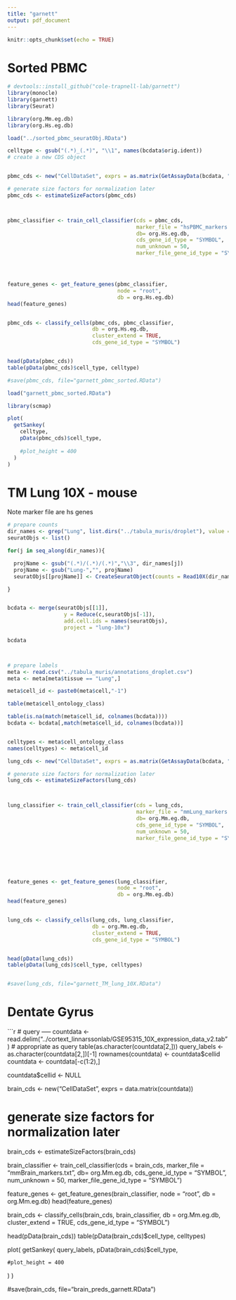```yaml
---
title: "garnett"
output: pdf_document
---
```


```r
knitr::opts_chunk$set(echo = TRUE)
```

# Sorted PBMC

```r
# devtools::install_github("cole-trapnell-lab/garnett")
library(monocle)
library(garnett)
library(Seurat)

library(org.Mm.eg.db)
library(org.Hs.eg.db)

load("../sorted_pbmc_seuratObj.RData")

celltype <- gsub("(.*)_(.*)", "\\1", names(bcdata$orig.ident))
# create a new CDS object


pbmc_cds <- new("CellDataSet", exprs = as.matrix(GetAssayData(bcdata, "counts")))

# generate size factors for normalization later
pbmc_cds <- estimateSizeFactors(pbmc_cds)



pbmc_classifier <- train_cell_classifier(cds = pbmc_cds,
                                         marker_file = "hsPBMC_markers.txt",
                                         db= org.Hs.eg.db,
                                         cds_gene_id_type = "SYMBOL",
                                         num_unknown = 50,
                                         marker_file_gene_id_type = "SYMBOL")




feature_genes <- get_feature_genes(pbmc_classifier,
                                   node = "root",
                                   db = org.Hs.eg.db)
head(feature_genes)


pbmc_cds <- classify_cells(pbmc_cds, pbmc_classifier,
                           db = org.Hs.eg.db,
                           cluster_extend = TRUE,
                           cds_gene_id_type = "SYMBOL")


head(pData(pbmc_cds))
table(pData(pbmc_cds)$cell_type, celltype)

#save(pbmc_cds, file="garnett_pbmc_sorted.RData")
```

```r
load("garnett_pbmc_sorted.RData")

library(scmap)

plot(
  getSankey(
    celltype,
    pData(pbmc_cds)$cell_type,
    
    #plot_height = 400
  )
)

```


# TM Lung 10X - mouse
Note marker file are hs genes

```r
# prepare counts
dir_names <- grep("Lung", list.dirs("../tabula_muris/droplet"), value = TRUE)
seuratObjs <- list()

for(j in seq_along(dir_names)){

  projName <- gsub("(.*)/(.*)/(.*)","\\3", dir_names[j])
  projName <- gsub("Lung-","", projName)
  seuratObjs[[projName]] <- CreateSeuratObject(counts = Read10X(dir_names[j]))

}


bcdata <- merge(seuratObjs[[1]],
                  y = Reduce(c,seuratObjs[-1]),
                  add.cell.ids = names(seuratObjs),
                  project = "lung-10x")

bcdata



# prepare labels
meta <- read.csv("../tabula_muris/annotations_droplet.csv") 
meta <- meta[meta$tissue == "Lung",]

meta$cell_id <- paste0(meta$cell,"-1")

table(meta$cell_ontology_class)

table(is.na(match(meta$cell_id, colnames(bcdata))))
bcdata <- bcdata[,match(meta$cell_id, colnames(bcdata))]


celltypes <- meta$cell_ontology_class
names(celltypes) <- meta$cell_id
```


```r
lung_cds <- new("CellDataSet", exprs = as.matrix(GetAssayData(bcdata, "counts")))

# generate size factors for normalization later
lung_cds <- estimateSizeFactors(lung_cds)



lung_classifier <- train_cell_classifier(cds = lung_cds,
                                         marker_file = "mmLung_markers.txt",
                                         db= org.Mm.eg.db,
                                         cds_gene_id_type = "SYMBOL",
                                         num_unknown = 50,
                                         marker_file_gene_id_type = "SYMBOL")






feature_genes <- get_feature_genes(lung_classifier,
                                   node = "root",
                                   db = org.Mm.eg.db)
head(feature_genes)


lung_cds <- classify_cells(lung_cds, lung_classifier,
                           db = org.Mm.eg.db,
                           cluster_extend = TRUE,
                           cds_gene_id_type = "SYMBOL")


head(pData(lung_cds))
table(pData(lung_cds)$cell_type, celltypes)


#save(lung_cds, file="garnett_TM_lung_10X.RData")
```


# Dentate Gyrus

```r

# query -----
countdata <- read.delim("../cortext_linnarssonlab/GSE95315_10X_expression_data_v2.tab") # appropriate as query
table(as.character(countdata[2,]))
query_labels <- as.character(countdata[2,])[-1]
rownames(countdata) <- countdata$cellid
countdata <- countdata[-c(1:2),]

countdata$cellid <- NULL

brain_cds <- new("CellDataSet", exprs = data.matrix(countdata))

# generate size factors for normalization later
brain_cds <- estimateSizeFactors(brain_cds)



brain_classifier <- train_cell_classifier(cds = brain_cds,
                                         marker_file = "mmBrain_markers.txt",
                                         db= org.Mm.eg.db,
                                         cds_gene_id_type = "SYMBOL",
                                         num_unknown = 50,
                                         marker_file_gene_id_type = "SYMBOL")






feature_genes <- get_feature_genes(brain_classifier,
                                   node = "root",
                                   db = org.Mm.eg.db)
head(feature_genes)


brain_cds <- classify_cells(brain_cds, brain_classifier,
                           db = org.Mm.eg.db,
                           cluster_extend = TRUE,
                           cds_gene_id_type = "SYMBOL")


head(pData(brain_cds))
table(pData(brain_cds)$cell_type, celltypes)

plot(
  getSankey(
    query_labels,
    pData(brain_cds)$cell_type,
    
    #plot_height = 400
  )
)


#save(brain_cds, file="brain_preds_garnett.RData")


